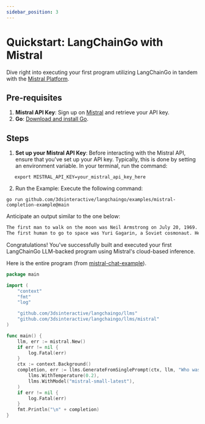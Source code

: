 ```yaml
---
sidebar_position: 3
---
```


# Quickstart: LangChainGo with Mistral

Dive right into executing your first program utilizing LangChainGo in tandem with the [Mistral Platform](https://mistral.ai/).

## Pre-requisites

1. **Mistral API Key**: Sign up on [Mistral](https://mistral.ai/) and retrieve your API key.
2. **Go**: [Download and install Go](https://go.dev/doc/install).

## Steps

1. **Set up your Mistral API Key**: Before interacting with the Mistral API, ensure that you've set up your API key. Typically, this is done by setting an environment variable. In your terminal, run the command:
```shell
   export MISTRAL_API_KEY=your_mistral_api_key_here
```

2. Run the Example: Execute the following command:

```shell
go run github.com/3dsinteractive/langchaingo/examples/mistral-completion-example@main
```

Anticipate an output similar to the one below:

```txt
The first man to walk on the moon was Neil Armstrong on July 20, 1969. He made this historic step during the Apollo 11 mission. Armstrong's famous quote upon setting foot on the lunar surface was, "That's one small step for man, one giant leap for mankind."
The first human to go to space was Yuri Gagarin, a Soviet cosmonaut. He completed an orbit around the Earth in the spacecraft Vostok 1 on April 12, 1961. This historic event marked the beginning of human space exploration.
```

Congratulations! You've successfully built and executed your first LangChainGo LLM-backed program using Mistral's cloud-based inference.


Here is the entire program (from [mistral-chat-example](https://github.com/3dsinteractive/langchaingo/blob/main/examples/mistral-chat-example/mistral_chat_example.go)).

```go
package main

import (
	"context"
	"fmt"
	"log"

	"github.com/3dsinteractive/langchaingo/llms"
	"github.com/3dsinteractive/langchaingo/llms/mistral"
)

func main() {
	llm, err := mistral.New()
	if err != nil {
		log.Fatal(err)
	}
	ctx := context.Background()
	completion, err := llms.GenerateFromSinglePrompt(ctx, llm, "Who was the first man to go to space?",
		llms.WithTemperature(0.2),
		llms.WithModel("mistral-small-latest"),
	)
	if err != nil {
		log.Fatal(err)
	}
	fmt.Println("\n" + completion)
}
```
